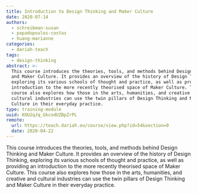 ```yaml
---
title: Introduction to Design Thinking and Maker Culture
date: 2020-07-14
authors:
  - schreibman-susan
  - papadopoulos-costas
  - huang-marianne
categories:
  - dariah-teach
tags:
  - design-thinking
abstract: >-
  This course introduces the theories, tools, and methods behind Design Thinking
  and Maker Culture. It provides an overview of the history of Design Thinking,
  exploring its various schools of thought and practice, as well as providing an
  introduction to the more recently theorised space of Maker Culture. This
  course also explores how those in the arts, humanities, and creative and
  cultural industries can use the twin pillars of Design Thinking and Maker
  Culture in their everyday practice.
type: training-module
uuid: KOU2qJq_GkcodUZBpZrPL
remote:
  url: https://teach.dariah.eu/course/view.php?id=54&section=0
  date: 2020-04-22
---
```


This course introduces the theories, tools, and methods behind Design Thinking
and Maker Culture. It provides an overview of the history of Design Thinking,
exploring its various schools of thought and practice, as well as providing an
introduction to the more recently theorised space of Maker Culture. This course
also explores how those in the arts, humanities, and creative and cultural
industries can use the twin pillars of Design Thinking and Maker Culture in
their everyday practice.

<CTA
  title="Interested in learning more?"
  subtitle="Check out Introduction to Design Thinking and Maker Culture"
  url="https://teach.dariah.eu/course/view.php?id=54&section=0"
/>
